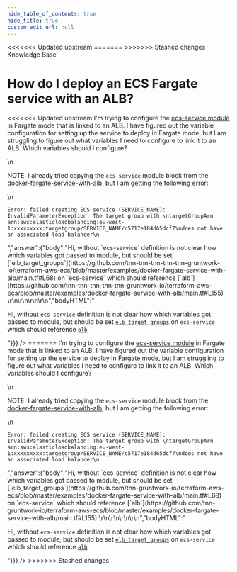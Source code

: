 ```yaml
---
hide_table_of_contents: true
hide_title: true
custom_edit_url: null
---
```



<head>
<<<<<<< Updated upstream
  <link rel="canonical" href="https://github.com/tnn-tnn-tnn-tnn-tnn-gruntwork-io/knowledge-base/discussions/168" />
=======
  <link rel="canonical" href="https://github.com/tnn-gruntwork-io/knowledge-base/discussions/168" />
>>>>>>> Stashed changes
</head>

<CenterLayout>
<span className="searchCategory">Knowledge Base</span>
<h1>How do I deploy an ECS Fargate service with an ALB?</h1>
<<<<<<< Updated upstream
<GitHub discussion={{"id":"D_kwDOF8slf84AOsHY","number":168,"author":{"login":"yorinasub17"},"title":"How do I deploy an ECS Fargate service with an ALB?","body":"I'm trying to configure the [ecs-service module](https://github.com/tnn-tnn-tnn-tnn-tnn-gruntwork-io/terraform-aws-ecs/tree/master/modules/ecs-service) in Fargate mode that is linked to an ALB. I have figured out the variable configuration for setting up the service to deploy in Fargate mode, but I am struggling to figure out what variables I need to configure to link it to an ALB. Which variables should I configure?\r\n\r\nNOTE: I already tried copying the `ecs-service` module block from the [docker-fargate-service-with-alb](https://github.com/tnn-tnn-tnn-tnn-tnn-gruntwork-io/terraform-aws-ecs/tree/master/examples/docker-fargate-service-with-alb), but I am getting the following error:\r\n\r\n```\r\nError: failed creating ECS service (SERVICE_NAME): InvalidParameterException: The target group with \r\ntargetGroupArn arn:aws:elasticloadbalancing:eu-west-1:xxxxxxxxx:targetgroup/SERVICE_NAME/c5717e184d65dcf7\r\ndoes not have an associated load balancer\r\n```","bodyHTML":"<p dir=\"auto\">I'm trying to configure the <a href=\"https://github.com/tnn-tnn-tnn-tnn-tnn-gruntwork-io/terraform-aws-ecs/tree/master/modules/ecs-service\">ecs-service module</a> in Fargate mode that is linked to an ALB. I have figured out the variable configuration for setting up the service to deploy in Fargate mode, but I am struggling to figure out what variables I need to configure to link it to an ALB. Which variables should I configure?</p>\n<p dir=\"auto\">NOTE: I already tried copying the <code class=\"notranslate\">ecs-service</code> module block from the <a href=\"https://github.com/tnn-tnn-tnn-tnn-tnn-gruntwork-io/terraform-aws-ecs/tree/master/examples/docker-fargate-service-with-alb\">docker-fargate-service-with-alb</a>, but I am getting the following error:</p>\n<div class=\"snippet-clipboard-content notranslate position-relative overflow-auto\" data-snippet-clipboard-copy-content=\"Error: failed creating ECS service (SERVICE_NAME): InvalidParameterException: The target group with \ntargetGroupArn arn:aws:elasticloadbalancing:eu-west-1:xxxxxxxxx:targetgroup/SERVICE_NAME/c5717e184d65dcf7\ndoes not have an associated load balancer\"><pre class=\"notranslate\"><code class=\"notranslate\">Error: failed creating ECS service (SERVICE_NAME): InvalidParameterException: The target group with \ntargetGroupArn arn:aws:elasticloadbalancing:eu-west-1:xxxxxxxxx:targetgroup/SERVICE_NAME/c5717e184d65dcf7\ndoes not have an associated load balancer\n</code></pre></div>","answer":{"body":"Hi, without `ecs-service` definition is not clear how which variables got passed to module, but should be set [`elb_target_groups`](https://github.com/tnn-tnn-tnn-tnn-tnn-gruntwork-io/terraform-aws-ecs/blob/master/examples/docker-fargate-service-with-alb/main.tf#L68) on `ecs-service` which should reference [`alb`](https://github.com/tnn-tnn-tnn-tnn-tnn-gruntwork-io/terraform-aws-ecs/blob/master/examples/docker-fargate-service-with-alb/main.tf#L155) \r\n\r\n\r\n\r\n","bodyHTML":"<p dir=\"auto\">Hi, without <code class=\"notranslate\">ecs-service</code> definition is not clear how which variables got passed to module, but should be set <a href=\"https://github.com/tnn-tnn-tnn-tnn-tnn-gruntwork-io/terraform-aws-ecs/blob/master/examples/docker-fargate-service-with-alb/main.tf#L68\"><code class=\"notranslate\">elb_target_groups</code></a> on <code class=\"notranslate\">ecs-service</code> which should reference <a href=\"https://github.com/tnn-tnn-tnn-tnn-tnn-gruntwork-io/terraform-aws-ecs/blob/master/examples/docker-fargate-service-with-alb/main.tf#L155\"><code class=\"notranslate\">alb</code></a></p>"}}} />
=======
<GitHub discussion={{"id":"D_kwDOF8slf84AOsHY","number":168,"author":{"login":"yorinasub17"},"title":"How do I deploy an ECS Fargate service with an ALB?","body":"I'm trying to configure the [ecs-service module](https://github.com/tnn-gruntwork-io/terraform-aws-ecs/tree/master/modules/ecs-service) in Fargate mode that is linked to an ALB. I have figured out the variable configuration for setting up the service to deploy in Fargate mode, but I am struggling to figure out what variables I need to configure to link it to an ALB. Which variables should I configure?\r\n\r\nNOTE: I already tried copying the `ecs-service` module block from the [docker-fargate-service-with-alb](https://github.com/tnn-gruntwork-io/terraform-aws-ecs/tree/master/examples/docker-fargate-service-with-alb), but I am getting the following error:\r\n\r\n```\r\nError: failed creating ECS service (SERVICE_NAME): InvalidParameterException: The target group with \r\ntargetGroupArn arn:aws:elasticloadbalancing:eu-west-1:xxxxxxxxx:targetgroup/SERVICE_NAME/c5717e184d65dcf7\r\ndoes not have an associated load balancer\r\n```","bodyHTML":"<p dir=\"auto\">I'm trying to configure the <a href=\"https://github.com/tnn-gruntwork-io/terraform-aws-ecs/tree/master/modules/ecs-service\">ecs-service module</a> in Fargate mode that is linked to an ALB. I have figured out the variable configuration for setting up the service to deploy in Fargate mode, but I am struggling to figure out what variables I need to configure to link it to an ALB. Which variables should I configure?</p>\n<p dir=\"auto\">NOTE: I already tried copying the <code class=\"notranslate\">ecs-service</code> module block from the <a href=\"https://github.com/tnn-gruntwork-io/terraform-aws-ecs/tree/master/examples/docker-fargate-service-with-alb\">docker-fargate-service-with-alb</a>, but I am getting the following error:</p>\n<div class=\"snippet-clipboard-content notranslate position-relative overflow-auto\" data-snippet-clipboard-copy-content=\"Error: failed creating ECS service (SERVICE_NAME): InvalidParameterException: The target group with \ntargetGroupArn arn:aws:elasticloadbalancing:eu-west-1:xxxxxxxxx:targetgroup/SERVICE_NAME/c5717e184d65dcf7\ndoes not have an associated load balancer\"><pre class=\"notranslate\"><code class=\"notranslate\">Error: failed creating ECS service (SERVICE_NAME): InvalidParameterException: The target group with \ntargetGroupArn arn:aws:elasticloadbalancing:eu-west-1:xxxxxxxxx:targetgroup/SERVICE_NAME/c5717e184d65dcf7\ndoes not have an associated load balancer\n</code></pre></div>","answer":{"body":"Hi, without `ecs-service` definition is not clear how which variables got passed to module, but should be set [`elb_target_groups`](https://github.com/tnn-gruntwork-io/terraform-aws-ecs/blob/master/examples/docker-fargate-service-with-alb/main.tf#L68) on `ecs-service` which should reference [`alb`](https://github.com/tnn-gruntwork-io/terraform-aws-ecs/blob/master/examples/docker-fargate-service-with-alb/main.tf#L155) \r\n\r\n\r\n\r\n","bodyHTML":"<p dir=\"auto\">Hi, without <code class=\"notranslate\">ecs-service</code> definition is not clear how which variables got passed to module, but should be set <a href=\"https://github.com/tnn-gruntwork-io/terraform-aws-ecs/blob/master/examples/docker-fargate-service-with-alb/main.tf#L68\"><code class=\"notranslate\">elb_target_groups</code></a> on <code class=\"notranslate\">ecs-service</code> which should reference <a href=\"https://github.com/tnn-gruntwork-io/terraform-aws-ecs/blob/master/examples/docker-fargate-service-with-alb/main.tf#L155\"><code class=\"notranslate\">alb</code></a></p>"}}} />
>>>>>>> Stashed changes

</CenterLayout>
  

<!-- ##DOCS-SOURCER-START
{
  "sourcePlugin": "github-discussions",
  "hash": "7dfb9d0e6c7345ce23a9d30a649df046"
}
##DOCS-SOURCER-END -->
